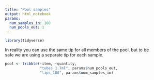 ```yaml
---
title: "Pool samples"
output: html_notebook
params:
  num_samples_in: 160
  num_pools_out: 1
---
```

```r
library(tidyverse)
```


In reality you can use the same tip for all members of the pool, but to be safe we are using a separate tip for each sample.
```r
pool <- tribble(~item, ~quantity,
                "tubes_1.7ml", params$num_pools_out, 
                "tips_100", params$num_samples_in)
```

